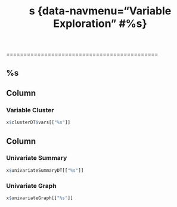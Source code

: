 %s {data-navmenu="Variable Exploration" #%s}
============================================

<h2 class="variable-label">%s</h2>

Column {.vc-column}
------

### <span class="page-title"><span class="page-title-fa fa fa-share-alt"></span>Variable Cluster<span class="expand-button" data-text="+" onclick="vcVarExpand(this)"></span></span>

```r
x$clusterDT$vars[["%s"]]
```

Column
------

### <span class="page-title"><span class="page-title-fa fa fa-info-circle"></span>Univariate Summary<span class="expand-button" data-text="+" onclick="woeExpand(this)"></span></span> {.woe-us-section}

```r
x$univariateSummaryDT[["%s"]]
```

### <span class="page-title"><span class="page-title-fa fa fa-bar-chart"></span>Univariate Graph<span class="expand-button" data-text="+" onclick="univariateGraphExpand(this)"></span></span> {.ug-section}

```r
x$univariateGraph[["%s"]]
```

